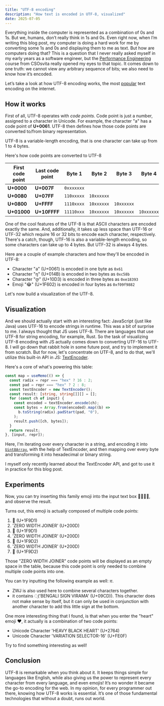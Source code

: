 ```yaml
---
title: "UTF-8 encoding"
description: "How text is encoded in UTF-8, visualized"
date: 2025-07-05
---
```



Everything inside the computer is represented as a combination of 0s and 1s. But we, humans, don’t really think in 1s and 0s. Even right now, when I’m writing this blog post, my computer is doing a hard work for me by converting some 1s and 0s and displaying them to me as text. But how are computers doing that? This is a question that I never really asked myself in my early years as a software engineer, but the [Performance Engineering](https://www.csosvita.com/courses/performance-engineering) course from CSOsvita really opened my eyes to that topic. It comes down to one truth: we cannot view any arbitrary sequence of bits; we also need to know how it’s encoded.

Let’s take a look at how UTF-8 encoding works, the most [popular](https://en.wikipedia.org/wiki/Popularity_of_text_encodings) text encoding on the internet.

## How it works

First of all, UTF-8 operates with _code points_. Code point is just a number, assigned to a character in Unicode. For example, the character "a" has a code point of **U+0061**. UTF-8 then defines how those code points are converted to/from binary representation.

UTF-8 is a variable-length encoding, that is one character can take up from 1 to 4 bytes.

Here's how code points are converted to UTF-8

<div class="overflow-x-scroll">

| First code point | Last code point | Byte 1     | Byte 2     | Byte 3     | Byte 4     |
| ---------------- | --------------- | ---------- | ---------- | ---------- | ---------- |
| **U+0000**       | **U+007F**      | `0xxxxxxx` |            |            |            |
| **U+0080**       | **U+07FF**      | `110xxxxx` | `10xxxxxx` |            |            |
| **U+0800**       | **U+FFFF**      | `1110xxxx` | `10xxxxxx` | `10xxxxxx` |            |
| **U+01000**      | **U+10FFFF**    | `11110xxx` | `10xxxxxx` | `10xxxxxx` | `10xxxxxx` |

</div>

One of the cool features of the UTF-8 is that ASCII characters are encoded exactly the same. And, additionally, it takes up less space than UTF-16 or UTF-32 which require 16 or 32 bits to encode each character, respectively. There's a catch, though, UTF-16 is also a variable-length encoding, so some characters can take up to 4 bytes. But UTF-32 is always 4 bytes.

Here are a couple of example characters and how they'll be encoded in UTF-8:

- Character "a" (U+0061) is encoded in one byte as `0x61`
- Character "ŋ" (U+014B) is encoded in two bytes as `0xc58b`
- Character "დ" (U+10D3) is encoded in three bytes as `0xe18393`
- Emoji "😂" (U+1F602) is encoded in four bytes as `0xf09f9882`

Let's now build a visualization of the UTF-8.

## Visualization

And we should actually start with an interesting fact: JavaScript (just like Java) uses UTF-16 to encode strings in runtime. This was a bit of surprise to me. I always thought that JS uses UTF-8. There are languages that use UTF-8 for string encoding, for example, Rust. So the task of visualizing UTF-8 encoding with JS actually comes down to converting UTF-16 to UTF-8. I will go down that rabbit hole in some future post, and try to implement it from scratch. But for now, let's concentrate on UTF-8, and to do that, we'll utilize this built-in API in JS: [TextEncoder](https://developer.mozilla.org/en-US/docs/Web/API/TextEncoder).

<UTF8Visualization client:load />

Here's a core of what's powering this table:

```typescript
const map = useMemo(() => {
  const radix = repr === "hex" ? 16 : 2;
  const pad = repr === "hex" ? 2 : 8;
  const textEncoder = new TextEncoder();
  const result: [string, string[]][] = [];
  for (const ch of input) {
    const encoded = textEncoder.encode(ch);
    const bytes = Array.from(encoded).map((b) =>
      b.toString(radix).padStart(pad, "0"),
    );
    result.push([ch, bytes]);
  }
  return result;
}, [input, repr]);
```

Here, I'm iterating over every character in a string, and encoding it into [`Uint8Array`](https://developer.mozilla.org/en-US/docs/Web/JavaScript/Reference/Global_Objects/Uint8Array), with the help of TextEncoder, and then mapping over every byte and transforming it into hexadecimal or binary string.

I myself only recently learned about the TextEncoder API, and got to use it in practice for this blog post.

## Experiments

Now, you can try inserting this family emoji into the input text box 🧑‍🧑‍🧒‍🧒, and observe the result.

Turns out, this emoji is actually composed of multiple code points:

1. 🧑 (U+1F9D1)
2. 'ZERO WIDTH JOINER' (U+200D)
3. 🧑 (U+1F9D1)
4. 'ZERO WIDTH JOINER' (U+200D)
5. 🧒 (U+1F9D2)
6. 'ZERO WIDTH JOINER' (U+200D)
7. 🧒 (U+1F9D2)

Those "ZERO WIDTH JOINER" code points will be displayed as an empty space in the table, because this code point is only needed to combine multiple code points into one.

You can try inputting the following example as well: র‍্য.

- ZWJ is also used here to combine several characters together.
- it contains ্('BENGALI SIGN VIRAMA' (U+09CD)). This character does not make sense by itself, but it can only be used in conjunction with another character to add this little sign at the bottom.

One more interesting thing that I found, is that when you enter the "heart" emoji ❤️, it actually is a combination of two code points:

- Unicode Character 'HEAVY BLACK HEART' (U+2764)
- Unicode Character 'VARIATION SELECTOR-16' (U+FE0F)

Try to find something interesting as well!

## Conclusion

UTF-8 is remarkable when you think about it. It keeps things simple for languages like English, while also giving us the power to represent every character from every language, and even emojis! It’s no wonder it became the go-to encoding for the web. In my opinion, for every programmer out there, knowing how UTF-8 works is essential. It’s one of those fundamental technologies that without a doubt, runs out world.
